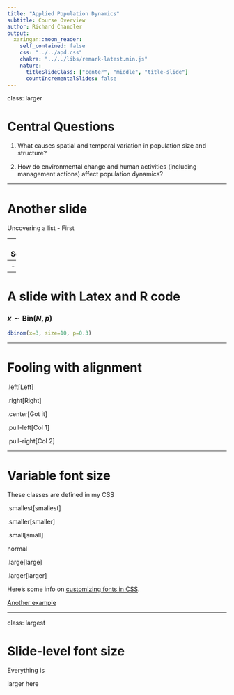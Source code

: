 ```yaml
---
title: "Applied Population Dynamics"
subtitle: Course Overview
author: Richard Chandler
output:
  xaringan::moon_reader:
    self_contained: false
    css: "../../apd.css"
    chakra: "../../libs/remark-latest.min.js"
    nature:
      titleSlideClass: ["center", "middle", "title-slide"]
      countIncrementalSlides: false
---
```



class: larger

# Central Questions

1. What causes spatial and temporal variation in  population size and
   structure? 
   
2. How do environmental change and human activities (including management actions) affect population dynamics?

---

# Another slide

Uncovering a list
- First

--
- Second

--
- Third


---

# A slide with Latex and R code

### $x \sim \mathrm{Bin}(N, p)$
```r
dbinom(x=3, size=10, p=0.3)
```
    

---

# Fooling with alignment

.left[Left]

.right[Right]

.center[Got it]

.pull-left[Col 1]

.pull-right[Col 2]

---


# Variable font size

These classes are defined in my CSS

.smallest[smallest]

.smaller[smaller]

.small[small]

normal

.large[large]

.larger[larger]

Here's some info on [customizing fonts in CSS](https://github.com/yihui/xaringan/wiki/Font-Size).

[Another example](https://stackoverflow.com/questions/53481699/customize-font-size-for-all-the-slides-in-xaringan)


---

class: largest

# Slide-level font size

Everything is 

larger here

